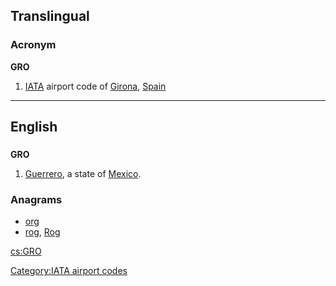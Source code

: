 ==Translingual==

===Acronym===
{{wikipedia|Girona Airport}}
'''GRO'''

# [[IATA]] airport code of [[Girona]], [[Spain]]

[[Category:IATA airport codes]]

----

==English==

==={{abbreviation}}===
'''GRO'''

# [[Guerrero]], a state of [[Mexico]].

===Anagrams===
* [[org#English|org]]
* [[rog#English|rog]], [[Rog#English|Rog]]

[[cs:GRO]]